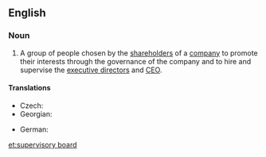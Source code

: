 ==English==
{{wikipedia}}

===Noun===
{{en-noun}}

# A group of people chosen by the [[shareholder]]s of a [[company]] to promote their interests through the governance of the company and to hire and supervise the [[executive director]]s and [[CEO]].

====Translations====
{{trans-top|group}}
* Czech: {{t|cs|dozorčí rada|f}}
* Georgian: {{t|ka| სამეთვალყურეო საბჭო}}
{{trans-mid}}
* German: {{t+|de|Aufsichtsrat|m}}
{{trans-bottom}}

[[et:supervisory board]]